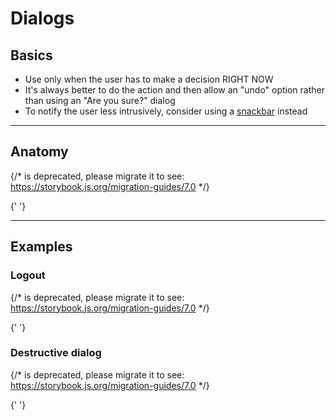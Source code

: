 
<Meta of={DialogStories} />

# Dialogs

## Basics

- Use only when the user has to make a decision RIGHT NOW
- It's always better to do the action and then allow an "undo" option rather than using an "Are you sure?" dialog
- To notify the user less intrusively, consider using a [snackbar](?path=/story/components-snackbar--basic) instead

---

## Anatomy

{/* <Story id="components-dialog--anatomy" /> is deprecated, please migrate it to <Story of={referenceToStory} /> see: https://storybook.js.org/migration-guides/7.0 */}

{' '}
<Story id="components-dialog--anatomy" />

---

## Examples

### Logout

{/* <Story id="components-dialog--logout" /> is deprecated, please migrate it to <Story of={referenceToStory} /> see: https://storybook.js.org/migration-guides/7.0 */}

{' '}
<Story id="components-dialog--logout" />

### Destructive dialog

{/* <Story id="components-dialog--udf" /> is deprecated, please migrate it to <Story of={referenceToStory} /> see: https://storybook.js.org/migration-guides/7.0 */}

{' '}
<Story id="components-dialog--udf" />
